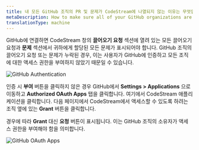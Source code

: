```yaml
---
title: 내 모든 GitHub 조직의 PR 및 문제가 CodeStream에 나열되지 않는 이유는 무엇입니까?
metaDescription: How to make sure all of your GitHub organizations are listed in CodeStream.
translationType: machine
---
```




GitHub에 연결하면 CodeStream 창의 **끌어오기 요청** 섹션에 열려 있는 모든 끌어오기 요청과 **문제** 섹션에서 귀하에게 할당된 모든 문제가 표시되어야 합니다. GitHub 조직의 끌어오기 요청 또는 문제가 누락된 경우, 이는 사용자가 GitHub에 인증하고 모든 조직에 대한 액세스 권한을 부여하지 않았기 때문일 수 있습니다.

<img
  alt="GitHub Authentication"
  src={codestreamGithubAuthentication}
/>

인증 시 **부여** 버튼을 클릭하지 않은 경우 GitHub에서 **Settings > Applications** 으로 이동하고 **Authorized OAuth Apps** 탭을 클릭합니다. 여기에서 CodeStream 애플리케이션을 클릭합니다. 다음 페이지에서 CodeStream에서 액세스할 수 있도록 하려는 조직 옆에 있는 **Grant** 버튼을 클릭합니다.

경우에 따라 **Grant** 대신 **요청** 버튼이 표시됩니다. 이는 GitHub 조직의 소유자가 액세스 권한을 부여해야 함을 의미합니다.

<img
  alt="GitHub OAuth Apps"
  src={codestreamGithubOauthApps}
/>